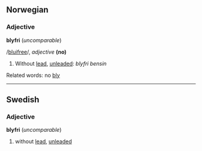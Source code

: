 ==Norwegian==
===Adjective===
'''blyfri''' (''uncomparable'')

/[[Pronunciation guide|bluifree]]/, ''adjective'' '''(no)'''

# Without [[lead]], [[unleaded]]: ''blyfri'' ''bensin''


Related words: no [[bly]]

----
==Swedish==
===Adjective===
'''blyfri''' (''uncomparable'')

#without [[lead]], [[unleaded]]